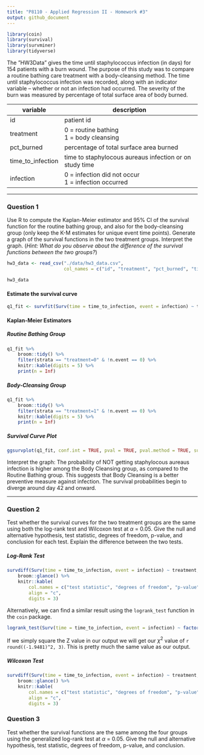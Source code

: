 ```yaml
---
title: "P8110 - Applied Regression II - Homework #3"
output: github_document
---
```


```r
library(coin)
library(survival)
library(survminer)
library(tidyverse)
```

The ”HW3Data” gives the time until staphylococcus infection (in days) for 154 patients with a burn wound. The purpose of this study was to compare a routine bathing care treatment with a body-cleansing method. The time until staphylococcus infection was recorded, along with an indicator variable – whether or not an infection had occurred. The severity of the burn was measured by percentage of total surface area of body burned.  

|variable             |description                                              |
|---------------------|---------------------------------------------------------|
|id                   |patient id                                               |
|treatment            |0 = routine bathing <br> 1 = body cleansing              |
|pct_burned           |percentage of total surface area burned                  |
|time_to_infection    |time to staphylocous aureaus infection or on study time  |
|infection            |0 = infection did not occur <br> 1 = infection occurred  |  

***  

### Question 1  

Use R to compute the Kaplan-Meier estimator and 95% CI of the survival function for the routine bathing group, and also for the body-cleansing group (only keep the K-M estimates for unique event time points). Generate a graph of the survival functions in the two treatment groups. Interpret the graph. (*Hint: What do you observe about the difference of the survival functions between the two groups?*)  

```r
hw3_data <- read_csv("./data/hw3_data.csv",
                     col_names = c("id", "treatment", "pct_burned", "time_to_infection", "infection"))

hw3_data
```

#### Estimate the survival curve  

```r
q1_fit <- survfit(Surv(time = time_to_infection, event = infection) ~ treatment, data = hw3_data)
```

#### Kaplan-Meier Estimators

##### Routine Bathing Group  

```r
q1_fit %>% 
    broom::tidy() %>% 
    filter(strata == "treatment=0" & !n.event == 0) %>% 
    knitr::kable(digits = 5) %>% 
    print(n = Inf)
```

##### Body-Cleansing Group  

```r
q1_fit %>% 
    broom::tidy() %>% 
    filter(strata == "treatment=1" & !n.event == 0) %>% 
    knitr::kable(digits = 5) %>% 
    print(n = Inf)
```

##### Survival Curve Plot  

```r
ggsurvplot(q1_fit, conf.int = TRUE, pval = TRUE, pval.method = TRUE, surv.median.line = "v")
```

Interpret the graph: The probability of NOT getting staphylocous aureaus infection is higher among the Body Cleansing group, as compared to the Routine Bathing group. This suggests that Body Cleansing is a better preventive measure against infection. The survival probabilities begin to diverge around day 42 and onward.  

***  

### Question 2  

Test whether the survival curves for the two treatment groups are the same using both the log-rank test and Wilcoxon test at $\alpha$ = 0.05. Give the null and alternative hypothesis, test statistic, degrees of freedom, p-value, and conclusion for each test. Explain the difference between the two tests.  

##### Log-Rank Test  

```r
survdiff(Surv(time = time_to_infection, event = infection) ~ treatment, data = hw3_data) %>% 
    broom::glance() %>% 
    knitr::kable(
        col.names = c("test statistic", "degrees of freedom", "p-value"),
        align = "c",
        digits = 3)
```

Alternatively, we can find a similar result using the `logrank_test` function in the `coin` package.  

```r
logrank_test(Surv(time = time_to_infection, event = infection) ~ factor(treatment), data = hw3_data)
```

If we simply square the Z value in our output we will get our $\chi^2$ value of `r round((-1.9481)^2, 3)`. This is pretty much the same value as our output.  

##### Wilcoxon Test  

```r
survdiff(Surv(time = time_to_infection, event = infection) ~ treatment, data = hw3_data, rho = 1) %>% 
    broom::glance() %>% 
    knitr::kable(
        col.names = c("test statistic", "degrees of freedom", "p-value"),
        align = "c",
        digits = 3)
```

### Question 3  

Test whether the survival functions are the same among the four groups using the generalized log-rank test at $\alpha$ = 0.05. Give the null and alternative hypothesis, test statistic, degrees of freedom, p-value, and conclusion.  


